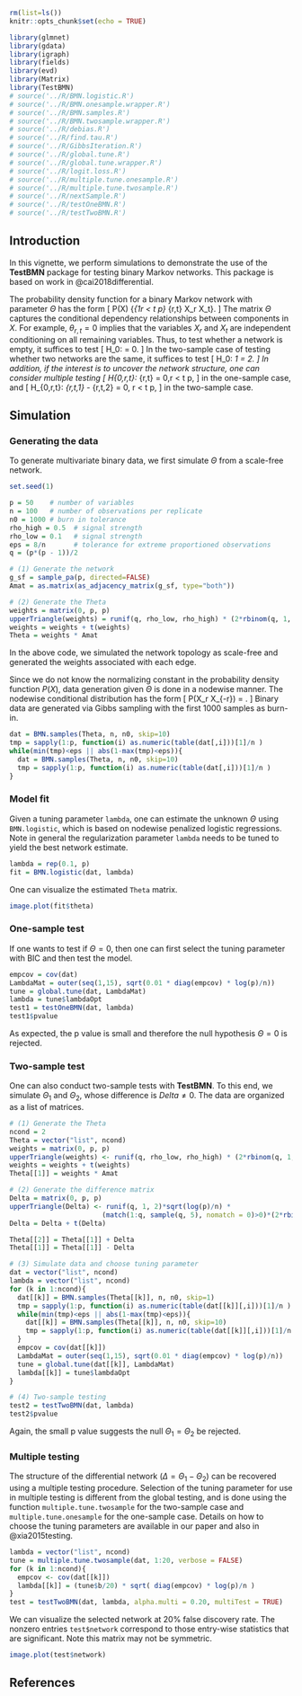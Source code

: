 ```r
rm(list=ls())
knitr::opts_chunk$set(echo = TRUE)

library(glmnet)
library(gdata)
library(igraph)
library(fields)
library(evd)
library(Matrix)
library(TestBMN)
# source('../R/BMN.logistic.R')
# source('../R/BMN.onesample.wrapper.R')
# source('../R/BMN.samples.R')
# source('../R/BMN.twosample.wrapper.R')
# source('../R/debias.R')
# source('../R/find.tau.R')
# source('../R/GibbsIteration.R')
# source('../R/global.tune.R')
# source('../R/global.tune.wrapper.R')
# source('../R/logit.loss.R')
# source('../R/multiple.tune.onesample.R')
# source('../R/multiple.tune.twosample.R')
# source('../R/nextSample.R')
# source('../R/testOneBMN.R')
# source('../R/testTwoBMN.R')

```

## Introduction
In this vignette, we perform simulations to demonstrate the use of the **TestBMN** package for testing binary Markov networks. This package is based on work in @cai2018differential. 

The probability density function for a binary Markov network with parameter $\Theta$ has the form
\[
P(X) \propto \exp\left\{\sum_{1\le r < t \le p} \theta_{r,t} X_r X_t\right\}.
\]
The matrix $\Theta$ captures the conditional dependency relationships between components in $X$. For example, $\theta_{r,t}=0$ implies that the variables $X_r$ and $X_t$ are independent conditioning on all remaining variables. Thus, to test whether a network is empty, it suffices to test 
\[
H_0: \Theta = 0.
\]
In the two-sample case of testing whether two networks are the same, it suffices to test
\[
H_0: \Theta_1 = \Theta_2. 
\]
In addition, if the interest is to uncover the network structure, one can consider multiple testing
\[
H_{0,r,t}: \theta_{r,t} = 0,\quad 1\le r < t \le p,
\]
in the one-sample case, and 
\[
H_{0,r,t}: \theta_{r,t,1} - \theta_{r,t,2} = 0, \quad 1\le r < t \le p,
\]
in the two-sample case. 

## Simulation

### Generating the data
To generate multivariate binary data, we first simulate $\Theta$ from a scale-free network. 

```r
set.seed(1)

p = 50    # number of variables
n = 100   # number of observations per replicate
n0 = 1000 # burn in tolerance
rho_high = 0.5  # signal strength 
rho_low = 0.1   # signal strength 
eps = 8/n       # tolerance for extreme proportioned observations
q = (p*(p - 1))/2

# (1) Generate the network  
g_sf = sample_pa(p, directed=FALSE)
Amat = as.matrix(as_adjacency_matrix(g_sf, type="both"))

# (2) Generate the Theta  
weights = matrix(0, p, p)
upperTriangle(weights) = runif(q, rho_low, rho_high) * (2*rbinom(q, 1, 0.5) - 1)
weights = weights + t(weights)
Theta = weights * Amat
```

In the above code, we simulated the network topology as scale-free and generated the weights associated with each edge. 

Since we do not know the normalizing constant in the probability density function $P(X)$, data generation given $\Theta$ is done in a nodewise manner. The nodewise conditional distribution has the form 
\[
P(X_r \mid X_{-r}) = \frac{\exp(X_r \sum_{j: j\ne r} X_j \theta_{r,j})}{\exp(-X_r \sum_{j: j\ne r} X_j \theta_{r,j}) + \exp(X_r \sum_{j: j\ne r} X_j \theta_{r,j})}.
\]
Binary data are generated via Gibbs sampling with the first 1000 samples as burn-in.

```r
dat = BMN.samples(Theta, n, n0, skip=10)
tmp = sapply(1:p, function(i) as.numeric(table(dat[,i]))[1]/n )
while(min(tmp)<eps || abs(1-max(tmp)<eps)){
  dat = BMN.samples(Theta, n, n0, skip=10)
  tmp = sapply(1:p, function(i) as.numeric(table(dat[,i]))[1]/n )
}
```

### Model fit
Given a tuning parameter `lambda`, one can estimate the unknown $\Theta$ using `BMN.logistic`, which is based on nodewise penalized logistic regressions. Note in general the regularization parameter `lambda` needs to be tuned to yield the best network estimate. 
```r
lambda = rep(0.1, p)
fit = BMN.logistic(dat, lambda)
```

One can visualize the estimated `Theta` matrix. 
```r
image.plot(fit$theta)
```

### One-sample test
If one wants to test if $\Theta=0$, then one can first select the tuning parameter with BIC and then test the model. 

```r
empcov = cov(dat)
LambdaMat = outer(seq(1,15), sqrt(0.01 * diag(empcov) * log(p)/n))
tune = global.tune(dat, LambdaMat)
lambda = tune$lambdaOpt
test1 = testOneBMN(dat, lambda)
test1$pvalue
```

As expected, the p value is small and therefore the null hypothesis $\Theta=0$ is rejected. 

### Two-sample test
One can also conduct two-sample tests with **TestBMN**. To this end, we simulate $\Theta_1$ and $\Theta_2$, whose difference is $Delta\ne 0$. The data are organized as a list of matrices. 
```r
# (1) Generate the Theta
ncond = 2
Theta = vector("list", ncond)
weights = matrix(0, p, p)
upperTriangle(weights) <- runif(q, rho_low, rho_high) * (2*rbinom(q, 1, 0.5) - 1)
weights = weights + t(weights)
Theta[[1]] = weights * Amat

# (2) Generate the difference matrix
Delta = matrix(0, p, p)
upperTriangle(Delta) <- runif(q, 1, 2)*sqrt(log(p)/n) * 
                       (match(1:q, sample(q, 5), nomatch = 0)>0)*(2*rbinom(q, 1, 0.5) - 1)
Delta = Delta + t(Delta)

Theta[[2]] = Theta[[1]] + Delta
Theta[[1]] = Theta[[1]] - Delta

# (3) Simulate data and choose tuning parameter
dat = vector("list", ncond)
lambda = vector("list", ncond)
for (k in 1:ncond){
  dat[[k]] = BMN.samples(Theta[[k]], n, n0, skip=1)
  tmp = sapply(1:p, function(i) as.numeric(table(dat[[k]][,i]))[1]/n )
  while(min(tmp)<eps || abs(1-max(tmp)<eps)){
    dat[[k]] = BMN.samples(Theta[[k]], n, n0, skip=10)
    tmp = sapply(1:p, function(i) as.numeric(table(dat[[k]][,i]))[1]/n )
  }
  empcov = cov(dat[[k]])
  LambdaMat = outer(seq(1,15), sqrt(0.01 * diag(empcov) * log(p)/n))
  tune = global.tune(dat[[k]], LambdaMat)
  lambda[[k]] = tune$lambdaOpt
}

# (4) Two-sample testing
test2 = testTwoBMN(dat, lambda)
test2$pvalue
```

Again, the small p value suggests the null $\Theta_1=\Theta_2$ be rejected.

### Multiple testing
The structure of the differential network ($\Delta = \Theta_1 - \Theta_2$) can be recovered using a multiple testing procedure. Selection of the tuning parameter for use in multiple testing is different from the global testing, and is done using the function `multiple.tune.twosample` for the two-sample case and `multiple.tune.onesample` for the one-sample case. Details on how to choose the tuning parameters are available in our paper and also in @xia2015testing. 

```r
lambda = vector("list", ncond)
tune = multiple.tune.twosample(dat, 1:20, verbose = FALSE)
for (k in 1:ncond){
  empcov <- cov(dat[[k]])
  lambda[[k]] = (tune$b/20) * sqrt( diag(empcov) * log(p)/n )
}
test = testTwoBMN(dat, lambda, alpha.multi = 0.20, multiTest = TRUE)
```

We can visualize the selected network at 20\% false discovery rate. The nonzero entries `test$network` correspond to those entry-wise statistics that are significant. Note this matrix may not be symmetric. 
```r
image.plot(test$network)
```

## References